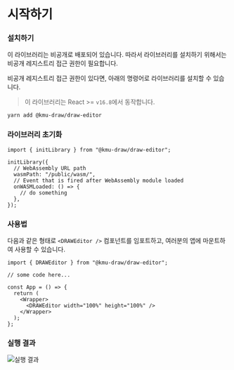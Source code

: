 
# 시작하기

<Steps>

### 설치하기

이 라이브러리는 비공개로 배포되어 있습니다. 따라서 라이브러리를 설치하기 위해서는 비공개 레지스트리 접근 권한이 필요합니다.

비공개 레지스트리 접근 권한이 있다면, 아래의 명령어로 라이브러리를 설치할 수 있습니다.

> 이 라이브러리는 React >= `v16.8`에서 동작합니다.

```bash
yarn add @kmu-draw/draw-editor
```

### 라이브러리 초기화

```tsx filename="AwesomeApp.tsx" showLineNumbers
import { initLibrary } from "@kmu-draw/draw-editor";

initLibrary({
  // WebAssembly URL path
  wasmPath: "/public/wasm/",
  // Event that is fired after WebAssembly module loaded
  onWASMLoaded: () => {
    // do something
  },
});
```

### 사용법

다음과 같은 형태로 `<DRAWEditor />` 컴포넌트를 임포트하고, 여러분의 앱에 마운트하여 사용할 수 있습니다.

```tsx filename="AwesomeApp.tsx" showLineNumbers
import { DRAWEditor } from "@kmu-draw/draw-editor";

// some code here...

const App = () => {
  return (
    <Wrapper>
      <DRAWEditor width="100%" height="100%" />
    </Wrapper>
  );
};
```

### 실행 결과

![실행 결과](/images/draw-editor-demo.png)

</Steps>